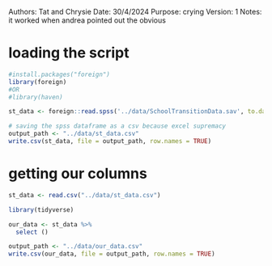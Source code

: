 Authors: Tat and Chrysie
Date: 30/4/2024
Purpose: crying
Version: 1
Notes: it worked when andrea pointed out the obvious

# loading the script

``` r
#install.packages("foreign")
library(foreign)
#OR
#library(haven)

st_data <- foreign::read.spss('../data/SchoolTransitionData.sav', to.data.frame = T)

# saving the spss dataframe as a csv because excel supremacy
output_path <- "../data/st_data.csv"  
write.csv(st_data, file = output_path, row.names = TRUE)

```

# getting our columns

``` r
st_data <- read.csv("../data/st_data.csv")

library(tidyverse)

our_data <- st_data %>%
  select ()

output_path <- "../data/our_data.csv"
write.csv(our_data, file = output_path, row.names = TRUE)

```
